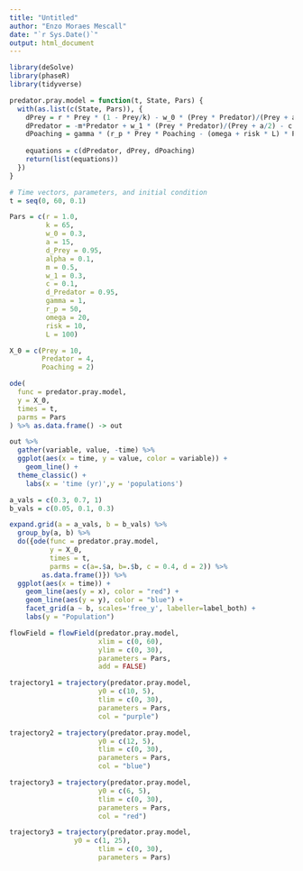 ```yaml
---
title: "Untitled"
author: "Enzo Moraes Mescall"
date: "`r Sys.Date()`"
output: html_document
---
```


```r
library(deSolve)
library(phaseR)
library(tidyverse)
```

```r
predator.pray.model = function(t, State, Pars) {
  with(as.list(c(State, Pars)), {
    dPrey = r * Prey * (1 - Prey/k) - w_0 * (Prey * Predator)/(Prey + a/2) - (1 - d_Prey) * Prey - alpha * Poaching * Prey
    dPredator = -m*Predator + w_1 * (Prey * Predator)/(Prey + a/2) - c * Predator - (1 - d_Predator) * Predator
    dPoaching = gamma * (r_p * Prey * Poaching - (omega + risk * L) * Poaching)
    
    equations = c(dPredator, dPrey, dPoaching)
    return(list(equations))
  })
}

# Time vectors, parameters, and initial condition
t = seq(0, 60, 0.1)

Pars = c(r = 1.0,
         k = 65,
         w_0 = 0.3,
         a = 15,
         d_Prey = 0.95,
         alpha = 0.1,
         m = 0.5,
         w_1 = 0.3,
         c = 0.1,
         d_Predator = 0.95,
         gamma = 1,
         r_p = 50,
         omega = 20,
         risk = 10,
         L = 100)

X_0 = c(Prey = 10,
        Predator = 4,
        Poaching = 2)
```

```r
ode(
  func = predator.pray.model,
  y = X_0,
  times = t,
  parms = Pars
) %>% as.data.frame() -> out
```

```r
out %>%
  gather(variable, value, -time) %>%
  ggplot(aes(x = time, y = value, color = variable)) +
    geom_line() +
  theme_classic() +
    labs(x = 'time (yr)',y = 'populations')
```

```r
a_vals = c(0.3, 0.7, 1)
b_vals = c(0.05, 0.1, 0.3)

expand.grid(a = a_vals, b = b_vals) %>%
  group_by(a, b) %>%
  do({ode(func = predator.pray.model,
          y = X_0,
          times = t,
          parms = c(a=.$a, b=.$b, c = 0.4, d = 2)) %>%
        as.data.frame()}) %>%
  ggplot(aes(x = time)) +
    geom_line(aes(y = x), color = "red") +
    geom_line(aes(y = y), color = "blue") +
    facet_grid(a ~ b, scales='free_y', labeller=label_both) +
    labs(y = "Population")
```

```r
flowField = flowField(predator.pray.model,
                      xlim = c(0, 60),
                      ylim = c(0, 30),
                      parameters = Pars,
                      add = FALSE)

trajectory1 = trajectory(predator.pray.model,
                      y0 = c(10, 5),
                      tlim = c(0, 30),
                      parameters = Pars,
                      col = "purple")

trajectory2 = trajectory(predator.pray.model,
                      y0 = c(12, 5),
                      tlim = c(0, 30),
                      parameters = Pars,
                      col = "blue")

trajectory3 = trajectory(predator.pray.model,
                      y0 = c(6, 5),
                      tlim = c(0, 30),
                      parameters = Pars,
                      col = "red")

trajectory3 = trajectory(predator.pray.model,
                y0 = c(1, 25),
                      tlim = c(0, 30),
                      parameters = Pars)
```





 